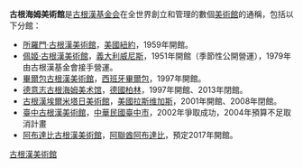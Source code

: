 {{noteTA
|T=zh-hans:古根海姆美术馆; zh-hant:古根漢美術館;
|1=zh-hans:古根海姆; zh-hant:古根漢;
|2=zh-hans:毕尔巴鄂; zh-hant:畢爾包;
}}

'''古根海姆美術館'''是[[古根漢基金会|古根漢基金会]]在全世界創立和管理的數個[[美術館|美術館]]的通稱，包括以下分館：
* [[所羅門·古根漢美術館|所羅門·古根漢美術館]]，[[美國|美國]][[紐約|紐約]]，1959年開館。
* [[佩姬·古根漢美術館|佩姬·古根漢美術館]]，[[義大利|義大利]][[威尼斯|威尼斯]]，1951年開館（季節性公開營運），1979年由古根漢基金會接手營運。
* [[畢爾包古根漢美術館|畢爾包古根漢美術館]]，[[西班牙|西班牙]][[畢爾包|畢爾包]]，1997年開館。
* [[德意志古根海姆美术馆|德意志古根海姆美术馆]]，[[德國|德國]][[柏林|柏林]]，1997年開館、2013年閉館。
* [[古根漢埃爾米塔日美術館|古根漢埃爾米塔日美術館]]，[[美國|美國]][[拉斯维加斯|拉斯维加斯]]，2001年開館、2008年閉館。
* [[臺中古根漢美術館|臺中古根漢美術館]]，[[中華民國|中華民國]][[臺中市|臺中市]]，2002年爭取成功，2004年預算不足取消計畫
* [[阿布達比古根漢美術館|阿布達比古根漢美術館]]，[[阿聯酋|阿聯酋]][[阿布達比|阿布達比]]，預定2017年開館。

{{Disambiguation|Cat=七字建築物消歧義}}
[[Category:古根漢美術館|]]